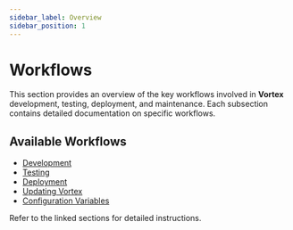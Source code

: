 ```yaml
---
sidebar_label: Overview
sidebar_position: 1
---
```


# Workflows

This section provides an overview of the key workflows involved in **Vortex**
development, testing, deployment, and maintenance. Each subsection contains
detailed documentation on specific workflows.

## Available Workflows

- [Development](development)
- [Testing](testing)
- [Deployment](deployment)
- [Updating Vortex](updating-vortex)
- [Configuration Variables](variables)

Refer to the linked sections for detailed instructions.
